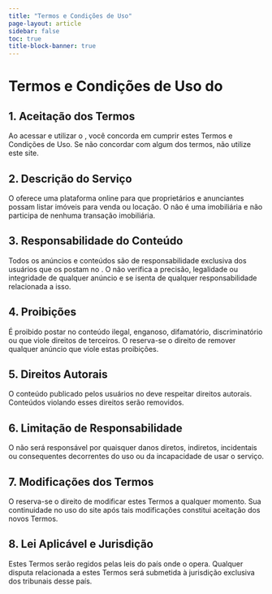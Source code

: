 ```yaml
---
title: "Termos e Condições de Uso"
page-layout: article
sidebar: false
toc: true
title-block-banner: true
---
```


```{=html}
<!DOCTYPE html>
<html lang="pt">
<head>
    <meta charset="UTF-8">
    <meta name="viewport" content="width=device-width, initial-scale=1.0">
    <title>Termos e Condições de Uso</title>
    <script>
        function replaceSiteName() {
            var siteName = "alugue-ap.com"; // Altere este valor para mudar o nome do site
            document.querySelectorAll('.site-name').forEach(function(el) {
                el.textContent = siteName;
            });
        }
    </script>
</head>
<body onload="replaceSiteName()">
    <h1>Termos e Condições de Uso do <span class="site-name"></span></h1>

    <h2>1. Aceitação dos Termos</h2>
    <p>Ao acessar e utilizar o <span class="site-name"></span>, você concorda em cumprir estes Termos e Condições de Uso. Se não concordar com algum dos termos, não utilize este site.</p>

    <h2>2. Descrição do Serviço</h2>
    <p>O <span class="site-name"></span> oferece uma plataforma online para que proprietários e anunciantes possam listar imóveis para venda ou locação. O <span class="site-name"></span> não é uma imobiliária e não participa de nenhuma transação imobiliária.</p>

    <h2>3. Responsabilidade do Conteúdo</h2>
    <p>Todos os anúncios e conteúdos são de responsabilidade exclusiva dos usuários que os postam no <span class="site-name"></span>. O <span class="site-name"></span> não verifica a precisão, legalidade ou integridade de qualquer anúncio e se isenta de qualquer responsabilidade relacionada a isso.</p>

    <h2>4. Proibições</h2>
    <p>É proibido postar no <span class="site-name"></span> conteúdo ilegal, enganoso, difamatório, discriminatório ou que viole direitos de terceiros. O <span class="site-name"></span> reserva-se o direito de remover qualquer anúncio que viole estas proibições.</p>

    <h2>5. Direitos Autorais</h2>
    <p>O conteúdo publicado pelos usuários no <span class="site-name"></span> deve respeitar direitos autorais. Conteúdos violando esses direitos serão removidos.</p>
    <h2>6. Limitação de Responsabilidade</h2>
<p>O <span class="site-name"></span> não será responsável por quaisquer danos diretos, indiretos, incidentais ou consequentes decorrentes do uso ou da incapacidade de usar o serviço.</p>

<h2>7. Modificações dos Termos</h2>
<p>O <span class="site-name"></span> reserva-se o direito de modificar estes Termos a qualquer momento. Sua continuidade no uso do site após tais modificações constitui aceitação dos novos Termos.</p>

<h2>8. Lei Aplicável e Jurisdição</h2>
<p>Estes Termos serão regidos pelas leis do país onde o <span class="site-name"></span> opera. Qualquer disputa relacionada a estes Termos será submetida à jurisdição exclusiva dos tribunais desse país.</p>

</body>
</html>

```